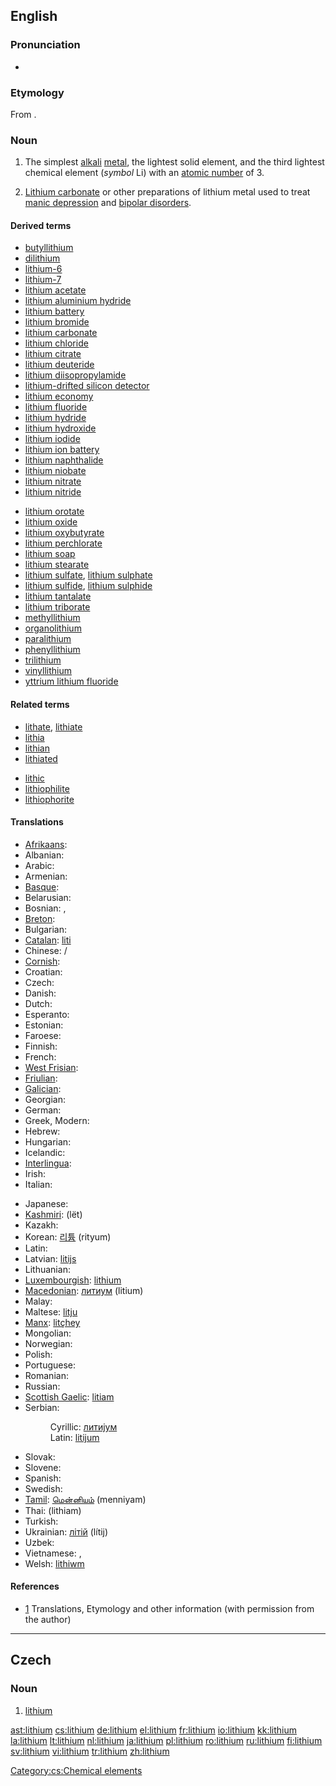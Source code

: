 {{see|Lithium}}
{{wikipedia|Lithium}}
{{wikipedia|Lithium pharmacology}}
==English==
{{elements|Li|helium|He|beryllium|Be}}

===Pronunciation===
*{{IPA|/ˈlɪθiəm/}}

===Etymology===
From {{Gr.}} {{term|λίθος|tr=lithos||stone|lang=el}}.

===Noun===
{{en-noun|-}}

# {{element}} The simplest [[alkali]] [[metal]], the lightest solid element, and the third lightest chemical element (''symbol'' Li) with an [[atomic number]] of 3.
# {{pharmaceutical drug}} [[lithium carbonate|Lithium carbonate]] or other preparations of lithium metal used to treat [[manic depression]] and [[bipolar disorder]]s.

====Derived terms====
{{rel-top|terms derived from "lithium"}}
*[[butyllithium]]
*[[dilithium]]
*[[lithium-6]]
*[[lithium-7]]
*[[lithium acetate]]
*[[lithium aluminium hydride]]
*[[lithium battery]]
*[[lithium bromide]]
*[[lithium carbonate]]
*[[lithium chloride]]
*[[lithium citrate]]
*[[lithium deuteride]]
*[[lithium diisopropylamide]]
*[[lithium-drifted silicon detector]]
*[[lithium economy]]
*[[lithium fluoride]]
*[[lithium hydride]]
*[[lithium hydroxide]]
*[[lithium iodide]]
*[[lithium ion battery]]
*[[lithium naphthalide]]
*[[lithium niobate]]
*[[lithium nitrate]]
*[[lithium nitride]]
{{rel-mid}}
*[[lithium orotate]]
*[[lithium oxide]]
*[[lithium oxybutyrate]]
*[[lithium perchlorate]]
*[[lithium soap]]
*[[lithium stearate]]
*[[lithium sulfate]], [[lithium sulphate]]
*[[lithium sulfide]], [[lithium sulphide]]
*[[lithium tantalate]]
*[[lithium triborate]]
*[[methyllithium]]
*[[organolithium]]
*[[paralithium]]
*[[phenyllithium]]
*[[trilithium]]
*[[vinyllithium]]
*[[yttrium lithium fluoride]]
{{rel-bottom}}

====Related terms====
{{rel-top|terms related to "lithium"}}
*[[lithate]], [[lithiate]]
*[[lithia]]
*[[lithian]]
*[[lithiated]]
{{rel-mid}}
*[[lithic]]
*[[lithiophilite]]
*[[lithiophorite]]
{{rel-bottom}}

====Translations====
{{trans-top|chemical element}}
* [[Afrikaans]]: {{t-|af|lithium|xs=Afrikaans}}
* Albanian: {{t-|sq|litium|xs=Albanian}}
* Arabic: {{t|ar|ليثيوم|m|tr=líθyum|sc=ARchar}}
* Armenian: {{t-|hy|լիթիում|tr=lit‘ium|sc=Hayeren|xs=Armenian}}
* [[Basque]]: {{t|eu|litioa|xs=Basque}}
* Belarusian: {{t|be|лiтый|m|tr=lítyj|sc=Cyrl|xs=Belarusian}}
* Bosnian: {{t-|bs|litij|m}}, {{t-|bs|litijum|m}}
* [[Breton]]: {{t|br|litiom|xs=Breton}}
* Bulgarian: {{t-|bg|литий|m|tr=lítij|sc=Cyrl}}
* [[Catalan]]: [[liti]] {{m}}
* Chinese: {{t-|cmn|鋰|sc=Hani|xs=Mandarin}} / {{t-|cmn|锂|tr=lǐ|sc=Hani|xs=Mandarin}}
* [[Cornish]]: {{t|kw|lythyum|xs=Cornish}}
* Croatian: {{t-|hr|litij|m}}
* Czech: {{t+|cs|lithium|m}}
* Danish: {{t-|da|lithium}}
* Dutch: {{t+|nl|lithium|n}}
* Esperanto: {{t-|eo|litio|xs=Esperanto}}
* Estonian: {{t-|et|liitium}}
* Faroese: {{t-|fo|lithium|xs=Faroese}}
* Finnish: {{t+|fi|litium}}
* French: {{t+|fr|lithium|m}}
* [[West Frisian]]: {{t-|fy|lithium|xs=Frisian}}
* [[Friulian]]: {{tø|fur|liti|xs=Friulian}}
* [[Galician]]: {{t+|gl|litio|xs=Galician}}
* Georgian: {{t|ka|ლითიუმი|tr=litiumi|xs=Georgian}}
* German: {{t+|de|Lithium|n}}
* Greek, Modern: {{t|el|λίθιο|n|tr=líthio|sc=Grek}}
* Hebrew: {{t+|he|ליתיום|tr=lityum|sc=Hebr}}
* Hungarian: {{t|hu|lítium}}
* Icelandic: {{t+|is|litín}}
* [[Interlingua]]: {{t-|ia|lithium|xs=Interlingua}}
* Irish: {{t|ga|litiam|xs=Irish}}
* Italian: {{t+|it|litio|m}}
{{trans-mid}}
* Japanese: {{t+|ja|リチウム|tr=richiumu|sc=Jpan}}
* [[Kashmiri]]: (lët)
* Kazakh: {{t-|kk|литий|tr=litii|sc=Cyrl|xs=Kazakh}}
* Korean: [[리튬]] (rityum)
* Latin: {{t+|la|lithium}}
* Latvian: [[litijs]]
* Lithuanian: {{t+|lt|litis|xs=Lithuanian}}
* [[Luxembourgish]]: [[#Luxembourgish|lithium]]
* [[Macedonian]]: [[литиум]] (litium)
* Malay: {{t-|ms|litium|xs=Malay}}
* Maltese: [[litju]]
* [[Manx]]: [[litçhey]]
* Mongolian: {{t-|mn|лити|tr=liti|sc=Cyrl|xs=Mongolian}}
* Norwegian: {{t+|no|litium}}
* Polish: {{t+|pl|lit|m}}
* Portuguese: {{t+|pt|lítio|m}}
* Romanian: {{t+|ro|litiu|n}}
* Russian: {{t+|ru|литий|m|tr=lítij|sc=Cyrl}}
* [[Scottish Gaelic]]: [[litiam]]
* Serbian:
*: Cyrillic: [[литиjум#Serbian|литиjум]] {{m}}
*: Latin: [[litijum#Serbian|litijum]] {{m}}
* Slovak: {{t-|sk|litium}}
* Slovene: {{t+|sl|litij}}
* Spanish: {{t+|es|litio|m}}
* Swedish: {{t+|sv|litium|n}}
* [[Tamil]]: [[மென்னியம்]] (menniyam)
* Thai: {{THchar|[[ลิเทียม]]}} (lithiam)
* Turkish: {{t+|tr|lityum}}
* Ukrainian: [[лiтiй]] (lítij) {{m}}
* Uzbek: {{t-|uz|литий|tr=litiy|sc=Cyrl|xs=Uzbek}}
* Vietnamese: {{t-|vi|lithi|xs=Vietnamese}}, {{t-|vi|liti|xs=Vietnamese}}
* Welsh: [[lithiwm]]
{{trans-bottom}}

{{trans-top|treatment for mental disorders}}
{{trans-mid}}
{{trans-bottom}}

====References====
*[http://elements.vanderkrogt.net/elem/li.html] Translations, Etymology and other information (with permission from the author)

----

==Czech==

===Noun===
{{infl|cs|noun|g=n}}

# [[#English|lithium]]

[[Category:cs:Chemical elements]]

[[ast:lithium]]
[[cs:lithium]]
[[de:lithium]]
[[el:lithium]]
[[fr:lithium]]
[[io:lithium]]
[[kk:lithium]]
[[la:lithium]]
[[lt:lithium]]
[[nl:lithium]]
[[ja:lithium]]
[[pl:lithium]]
[[ro:lithium]]
[[ru:lithium]]
[[fi:lithium]]
[[sv:lithium]]
[[vi:lithium]]
[[tr:lithium]]
[[zh:lithium]]